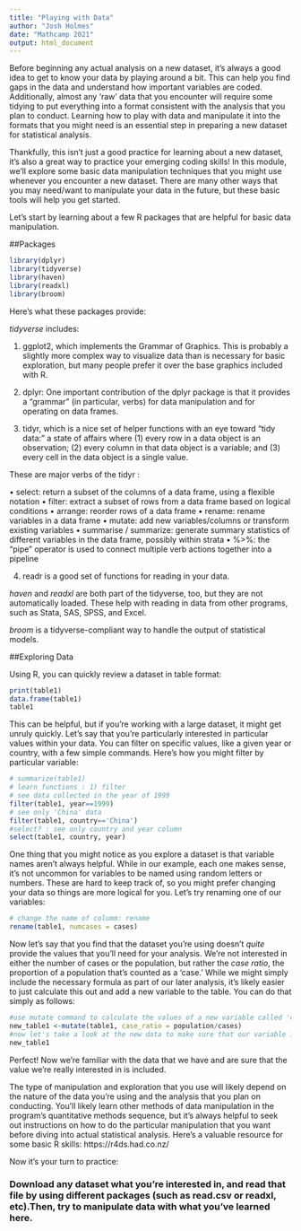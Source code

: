 ---
title: "Playing with Data"
author: "Josh Holmes"
date: "Mathcamp 2021"
output: html_document
---
Before beginning any actual analysis on a new dataset, it's always a good idea to get to know your data by playing around a bit.  This can help you find gaps in the data and understand how important variables are coded. Additionally, almost any 'raw' data that you encounter will require some tidying to put everything into a format consistent with the analysis that you plan to conduct.  Learning how to play with data and manipulate it into the formats that you might need is an essential step in preparing a new dataset for statistical analysis.

Thankfully, this isn't just a good practice for learning about a new dataset, it's also a great way to practice your emerging coding skills! In this module, we'll explore some basic data manipulation techniques that you might use whenever you encounter a new dataset. There are many other ways that you may need/want to manipulate your data in the future, but these basic tools will help you get started.

Let's start by learning about a few R packages that are helpful for basic data manipulation.

##Packages

```{r,  warning= FALSE}
library(dplyr)
library(tidyverse)
library(haven)
library(readxl)
library(broom)
```

Here's what these packages provide:


*tidyverse*  includes:

1) ggplot2, which implements the Grammar of Graphics. This is probably a slightly more complex way to visualize data than is necessary for basic exploration, but many people prefer it over the base graphics included with R.

2) dplyr: One important contribution of the dplyr package is that it provides a “grammar” (in particular, verbs) for data manipulation and for operating on data frames. 

3) tidyr, which is a nice set of helper functions with an eye toward “tidy data:” a state of affairs where (1) every row in a data object is an observation; (2) every column in that data object is a variable; and (3) every cell in the data object is a single value.

These are major verbs of the tidyr : 

• select: return a subset of the columns of a data frame, using a flexible notation
• filter: extract a subset of rows from a data frame based on logical conditions
• arrange: reorder rows of a data frame
• rename: rename variables in a data frame
• mutate: add new variables/columns or transform existing variables
• summarise / summarize: generate summary statistics of different variables in the data frame,
possibly within strata
• %>%: the “pipe” operator is used to connect multiple verb actions together into a pipeline

4) readr is a good set of functions for reading in your data.

*haven* and *readxl* are both part of the tidyverse, too, but they are not automatically loaded. These help with reading in data from other programs, such as Stata, SAS, SPSS, and Excel.

*broom* is a tidyverse-compliant way to handle the output of statistical models.

##Exploring Data

Using R, you can quickly review a dataset in table format:

```{r}
print(table1)
data.frame(table1)
table1
```

This can be helpful, but if you're working with a large dataset, it might get unruly quickly. Let's say that you're particularly interested in particular values within your data.  You can filter on specific values, like a given year or country, with a few simple commands. Here's how you might filter by particular variable:


```{r}
# summarize(table1)
# learn functions : 1) filter
# see data collected in the year of 1999
filter(table1, year==1999) 
# see only 'China' data
filter(table1, country=='China')
#select? : see only country and year column 
select(table1, country, year)
```

One thing that you might notice as you explore a dataset is that variable names aren't always helpful.  While in our example, each one makes sense, it's not uncommon for variables to be named using random letters or numbers.  These are hard to keep track of, so you might prefer changing your data so things are more logical for you.  Let's try renaming one of our variables:

```{r}
# change the name of columm: rename
rename(table1, numcases = cases)
```

Now let's say that you find that the dataset you're using doesn't *quite* provide the values that you'll need for your analysis. We're not interested in either the number of cases or the population, but rather the *case ratio*, the proportion of a population that's counted as a 'case.'  While we might simply include the necessary formula as part of our later analysis, it's likely easier to just calculate this out and add a new variable to the table.  You can do that simply as follows: 

```{r}
#use mutate command to calculate the values of a new variable called 'case_ratio.' We do this by creating a new table that includes the additional variable:
new_table1 <-mutate(table1, case_ratio = population/cases)
#now let's take a look at the new data to make sure that our variable is included
new_table1
```

Perfect! Now we're familiar with the data that we have and are sure that the value we're really interested in is included.

The type of manipulation and exploration that you use will likely depend on the nature of the data you're using and the analysis that you plan on conducting. You'll likely learn other methods of data manipulation in the program's quantitative methods sequence, but it's always helpful to seek out instructions on how to do the particular manipulation that you want before diving into actual statistical analysis.  Here's a valuable resource for some basic R skills: https://r4ds.had.co.nz/

Now it's your turn to practice:

### Download any dataset what you're interested in, and read that file by using different packages (such as read.csv or readxl, etc).Then, try to manipulate data with what you've learned here. 
